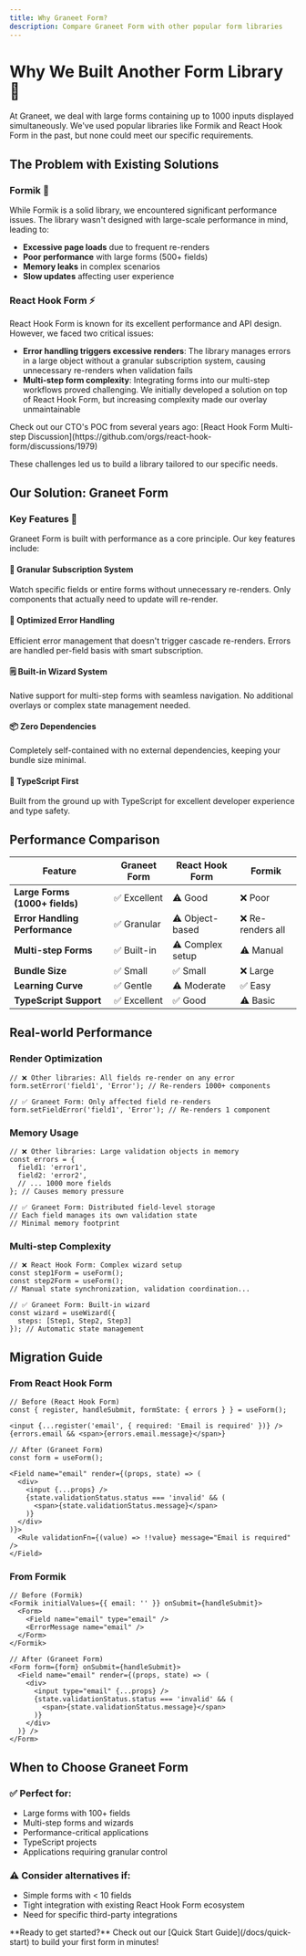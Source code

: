 ```yaml
---
title: Why Graneet Form?
description: Compare Graneet Form with other popular form libraries
---
```



# Why We Built Another Form Library 🚀

At Graneet, we deal with large forms containing up to 1000 inputs displayed simultaneously. We've used popular libraries like Formik and React Hook Form in the past, but none could meet our specific requirements.

## The Problem with Existing Solutions

### Formik 🐌

While Formik is a solid library, we encountered significant performance issues. The library wasn't designed with large-scale performance in mind, leading to:

- **Excessive page loads** due to frequent re-renders
- **Poor performance** with large forms (500+ fields)
- **Memory leaks** in complex scenarios
- **Slow updates** affecting user experience

### React Hook Form ⚡

React Hook Form is known for its excellent performance and API design. However, we faced two critical issues:

- **Error handling triggers excessive renders**: The library manages errors in a large object without a granular subscription system, causing unnecessary re-renders when validation fails
- **Multi-step form complexity**: Integrating forms into our multi-step workflows proved challenging. We initially developed a solution on top of React Hook Form, but increasing complexity made our overlay unmaintainable

<Callout type="info">
  Check out our CTO's POC from several years ago: [React Hook Form Multi-step Discussion](https://github.com/orgs/react-hook-form/discussions/1979)
</Callout>

These challenges led us to build a library tailored to our specific needs.

## Our Solution: Graneet Form

### Key Features 🎁

Graneet Form is built with performance as a core principle. Our key features include:

#### 🎯 Granular Subscription System
Watch specific fields or entire forms without unnecessary re-renders. Only components that actually need to update will re-render.

#### 🚀 Optimized Error Handling
Efficient error management that doesn't trigger cascade re-renders. Errors are handled per-field basis with smart subscription.

#### 🗒️ Built-in Wizard System
Native support for multi-step forms with seamless navigation. No additional overlays or complex state management needed.

#### 📦 Zero Dependencies
Completely self-contained with no external dependencies, keeping your bundle size minimal.

#### 🔧 TypeScript First
Built from the ground up with TypeScript for excellent developer experience and type safety.

## Performance Comparison

| Feature | Graneet Form | React Hook Form | Formik |
|---------|--------------|-----------------|--------|
| **Large Forms (1000+ fields)** | ✅ Excellent | ⚠️ Good | ❌ Poor |
| **Error Handling Performance** | ✅ Granular | ⚠️ Object-based | ❌ Re-renders all |
| **Multi-step Forms** | ✅ Built-in | ⚠️ Complex setup | ⚠️ Manual |
| **Bundle Size** | ✅ Small | ✅ Small | ❌ Large |
| **Learning Curve** | ✅ Gentle | ⚠️ Moderate | ✅ Easy |
| **TypeScript Support** | ✅ Excellent | ✅ Good | ⚠️ Basic |

## Real-world Performance

### Render Optimization

```tsx
// ❌ Other libraries: All fields re-render on any error
form.setError('field1', 'Error'); // Re-renders 1000+ components

// ✅ Graneet Form: Only affected field re-renders
form.setFieldError('field1', 'Error'); // Re-renders 1 component
```

### Memory Usage

```tsx
// ❌ Other libraries: Large validation objects in memory
const errors = {
  field1: 'error1',
  field2: 'error2',
  // ... 1000 more fields
}; // Causes memory pressure

// ✅ Graneet Form: Distributed field-level storage
// Each field manages its own validation state
// Minimal memory footprint
```

### Multi-step Complexity

```tsx
// ❌ React Hook Form: Complex wizard setup
const step1Form = useForm();
const step2Form = useForm();
// Manual state synchronization, validation coordination...

// ✅ Graneet Form: Built-in wizard
const wizard = useWizard({
  steps: [Step1, Step2, Step3]
}); // Automatic state management
```

## Migration Guide

### From React Hook Form

```tsx
// Before (React Hook Form)
const { register, handleSubmit, formState: { errors } } = useForm();

<input {...register('email', { required: 'Email is required' })} />
{errors.email && <span>{errors.email.message}</span>}

// After (Graneet Form)
const form = useForm();

<Field name="email" render={(props, state) => (
  <div>
    <input {...props} />
    {state.validationStatus.status === 'invalid' && (
      <span>{state.validationStatus.message}</span>
    )}
  </div>
)}>
  <Rule validationFn={(value) => !!value} message="Email is required" />
</Field>
```

### From Formik

```tsx
// Before (Formik)
<Formik initialValues={{ email: '' }} onSubmit={handleSubmit}>
  <Form>
    <Field name="email" type="email" />
    <ErrorMessage name="email" />
  </Form>
</Formik>

// After (Graneet Form)
<Form form={form} onSubmit={handleSubmit}>
  <Field name="email" render={(props, state) => (
    <div>
      <input type="email" {...props} />
      {state.validationStatus.status === 'invalid' && (
        <span>{state.validationStatus.message}</span>
      )}
    </div>
  )} />
</Form>
```

## When to Choose Graneet Form

### ✅ Perfect for:
- Large forms with 100+ fields
- Multi-step forms and wizards
- Performance-critical applications
- TypeScript projects
- Applications requiring granular control

### ⚠️ Consider alternatives if:
- Simple forms with < 10 fields
- Tight integration with existing React Hook Form ecosystem
- Need for specific third-party integrations

<Callout type="success">
  **Ready to get started?** Check out our [Quick Start Guide](/docs/quick-start) to build your first form in minutes!
</Callout>